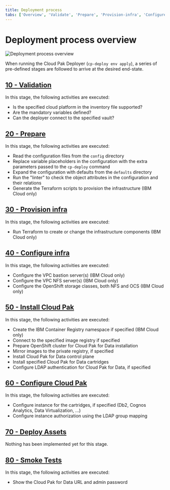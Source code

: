 ```yaml
---
title: Deployment process
tabs: ['Overview', 'Validate', 'Prepare', 'Provision-infra', 'Configure-infra', 'Install-cloud-pak', 'Configure-cloud-pak', 'Deploy-assets', 'Smoke-tests']
---
```


# Deployment process overview

![Deployment process overview](provisioning-process.png)

When running the Cloud Pak Deployer (`cp-deploy env apply`), a series of pre-defined stages are followed to arrive at the desired end-state.

## [10 - Validation](/cpd-design/process/validate)
In this stage, the following activities are executed:
* Is the specified cloud platform in the inventory file supported?
* Are the mandatory variables defined?
* Can the deployer connect to the specified vault?

## [20 - Prepare](/cpd-design/process/prepare)
In this stage, the following activities are executed:
* Read the configuration files from the `config` directory
* Replace variable placeholders in the configuration with the extra parameters passed to the `cp-deploy` command
* Expand the configuration with defaults from the `defaults` directory
* Run the "linter" to check the object attributes in the configuration and their relations
* Generate the Terraform scripts to provision the infrastructure (IBM Cloud only)

## [30 - Provision infra](/cpd-design/process/provision-infra)
In this stage, the following activities are executed:
* Run Terraform to create or change the infrastructure components (IBM Cloud only)

## [40 - Configure infra](/cpd-design/process/configure-infra)
In this stage, the following activities are executed:
* Configure the VPC bastion server(s) (IBM Cloud only)
* Configure the VPC NFS server(s) (IBM Cloud only)
* Configure the OpenShift storage classes, both NFS and OCS (IBM Cloud only)

## [50 - Install Cloud Pak](/cpd-design/process/install-cloud-pak)
In this stage, the following activities are executed:
* Create the IBM Container Registry namespace if specified (IBM Cloud only)
* Connect to the specified image registry if specified
* Prepare OpenShift cluster for Cloud Pak for Data installation
* Mirror images to the private registry, if specified
* Install Cloud Pak for Data control plane
* Install specified Cloud Pak for Data cartridges
* Configure LDAP authentication for Cloud Pak for Data, if specified

## [60 - Configure Cloud Pak](/cpd-design/process/configure-cloud-pak)
In this stage, the following activities are executed:
* Configure instance for the cartridges, if specified (Db2, Cognos Analytics, Data Virtualization, ...)
* Configure instance authorization using the LDAP group mapping

## [70 - Deploy Assets](/cpd-design/process/deploy-assets)
Nothing has been implemented yet for this stage.

## [80 - Smoke Tests](/cpd-design/process/smoke-tests)
In this stage, the following activities are executed:
* Show the Cloud Pak for Data URL and admin password